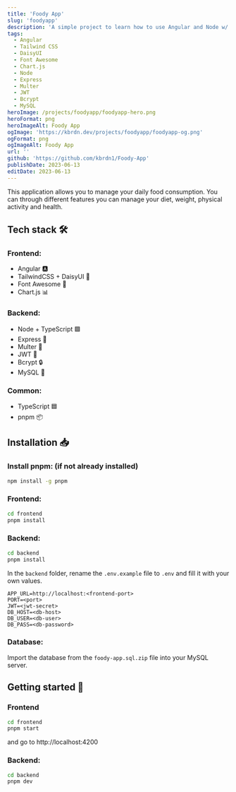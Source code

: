 ```yaml
---
title: 'Foody App'
slug: 'foodyapp'
description: 'A simple project to learn how to use Angular and Node w/ TypeScript.'
tags:
  - Angular
  - Tailwind CSS
  - DaisyUI
  - Font Awesome
  - Chart.js
  - Node
  - Express
  - Multer
  - JWT
  - Bcrypt
  - MySQL
heroImage: /projects/foodyapp/foodyapp-hero.png
heroFormat: png
heroImageAlt: Foody App
ogImage: 'https://kbrdn.dev/projects/foodyapp/foodyapp-og.png'
ogFormat: png
ogImageAlt: Foody App
url: ''
github: 'https://github.com/kbrdn1/Foody-App'
publishDate: 2023-06-13
editDate: 2023-06-13
---
```


This application allows you to manage your daily food consumption. You can through different features you can manage your diet, weight, physical activity and health.

## Tech stack 🛠️

### Frontend:

- Angular 🅰️
- TailwindCSS + DaisyUI 🍃
- Font Awesome 🎨
- Chart.js 📊

### Backend:

- Node + TypeScript 🟩
- Express 🚂
- Multer 📁
- JWT 🍪
- Bcrypt 🔒
- MySQL 🐬

### Common:

- TypeScript 🟦
- pnpm 📦

## Installation 📥

### Install pnpm: (if not already installed)

```bash
npm install -g pnpm
```

### Frontend:

```bash
cd frontend
pnpm install
```

### Backend:

```bash
cd backend
pnpm install
```

In the `backend` folder, rename the `.env.example` file to `.env` and fill it with your own values.

```env
APP_URL=http://localhost:<frontend-port>
PORT=<port>
JWT=<jwt-secret>
DB_HOST=<db-host>
DB_USER=<db-user>
DB_PASS=<db-password>
```

### Database:

Import the database from the `foody-app.sql.zip` file into your MySQL server.

## Getting started 🏁

### Frontend

```bash
cd frontend
pnpm start
```

and go to http://localhost:4200

### Backend:

```bash
cd backend
pnpm dev
```